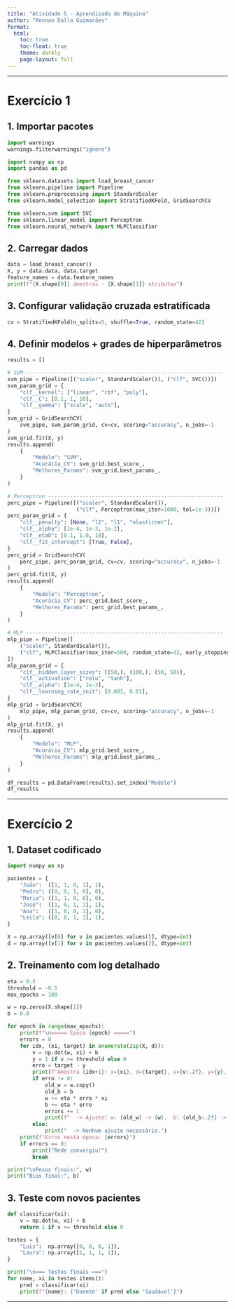 ```yaml
---
title: "Atividade 5 - Aprendizado de Máquina"
author: "Rennan Dalla Guimarães"
format:
  html:
    toc: true
    toc-float: true
    theme: darkly
    page-layout: full
---
```


---

# Exercício 1

## 1. Importar pacotes

```python
import warnings
warnings.filterwarnings("ignore")

import numpy as np
import pandas as pd

from sklearn.datasets import load_breast_cancer
from sklearn.pipeline import Pipeline
from sklearn.preprocessing import StandardScaler
from sklearn.model_selection import StratifiedKFold, GridSearchCV

from sklearn.svm import SVC
from sklearn.linear_model import Perceptron
from sklearn.neural_network import MLPClassifier
```

## 2. Carregar dados

```python
data = load_breast_cancer()
X, y = data.data, data.target
feature_names = data.feature_names
print(f"{X.shape[0]} amostras · {X.shape[1]} atributos")
```

## 3. Configurar validação cruzada estratificada

```python
cv = StratifiedKFold(n_splits=5, shuffle=True, random_state=42)
```

## 4. Definir modelos + grades de hiperparâmetros

```python
results = []

# SVM ---------------------------------------------------------------
svm_pipe = Pipeline([("scaler", StandardScaler()), ("clf", SVC())])
svm_param_grid = {
    "clf__kernel": ["linear", "rbf", "poly"],
    "clf__C": [0.1, 1, 10],
    "clf__gamma": ["scale", "auto"],
}
svm_grid = GridSearchCV(
    svm_pipe, svm_param_grid, cv=cv, scoring="accuracy", n_jobs=-1
)
svm_grid.fit(X, y)
results.append(
    {
        "Modelo": "SVM",
        "Acurácia_CV": svm_grid.best_score_,
        "Melhores_Params": svm_grid.best_params_,
    }
)

# Perceptron --------------------------------------------------------
perc_pipe = Pipeline([("scaler", StandardScaler()),
                      ("clf", Perceptron(max_iter=1000, tol=1e-3))])
perc_param_grid = {
    "clf__penalty": [None, "l2", "l1", "elasticnet"],
    "clf__alpha": [1e-4, 1e-3, 1e-2],
    "clf__eta0": [0.1, 1.0, 10],
    "clf__fit_intercept": [True, False],
}
perc_grid = GridSearchCV(
    perc_pipe, perc_param_grid, cv=cv, scoring="accuracy", n_jobs=-1
)
perc_grid.fit(X, y)
results.append(
    {
        "Modelo": "Perceptron",
        "Acurácia_CV": perc_grid.best_score_,
        "Melhores_Params": perc_grid.best_params_,
    }
)

# MLP ---------------------------------------------------------------
mlp_pipe = Pipeline([
    ("scaler", StandardScaler()),
    ("clf", MLPClassifier(max_iter=500, random_state=42, early_stopping=True)),
])
mlp_param_grid = {
    "clf__hidden_layer_sizes": [(50,), (100,), (50, 50)],
    "clf__activation": ["relu", "tanh"],
    "clf__alpha": [1e-4, 1e-3],
    "clf__learning_rate_init": [0.001, 0.01],
}
mlp_grid = GridSearchCV(
    mlp_pipe, mlp_param_grid, cv=cv, scoring="accuracy", n_jobs=-1
)
mlp_grid.fit(X, y)
results.append(
    {
        "Modelo": "MLP",
        "Acurácia_CV": mlp_grid.best_score_,
        "Melhores_Params": mlp_grid.best_params_,
    }
)

df_results = pd.DataFrame(results).set_index("Modelo")
df_results
```

---

# Exercício 2

## 1. Dataset codificado

```python
import numpy as np

pacientes = {
    "João":  ([1, 1, 0, 1], 1),
    "Pedro": ([0, 0, 1, 0], 0),
    "Maria": ([1, 1, 0, 0], 0),
    "José":  ([1, 0, 1, 1], 1),
    "Ana":   ([1, 0, 0, 1], 0),
    "Leila": ([0, 0, 1, 1], 1),
}

X = np.array([v[0] for v in pacientes.values()], dtype=int)
d = np.array([v[1] for v in pacientes.values()], dtype=int)
```

## 2. Treinamento com log detalhado

```python
eta = 0.5
threshold = -0.5
max_epochs = 100

w = np.zeros(X.shape[1])
b = 0.0

for epoch in range(max_epochs):
    print(f"\n===== Época {epoch} =====")
    errors = 0
    for idx, (xi, target) in enumerate(zip(X, d)):
        v = np.dot(w, xi) + b
        y = 1 if v >= threshold else 0
        erro = target - y
        print(f"Amostra {idx+1}: x={xi}, d={target}, v={v:.2f}, y={y}, erro={erro}")
        if erro != 0:
            old_w = w.copy()
            old_b = b
            w += eta * erro * xi
            b += eta * erro
            errors += 1
            print(f"  -> Ajuste! w: {old_w} -> {w},  b: {old_b:.2f} -> {b:.2f}")
        else:
            print("  -> Nenhum ajuste necessário.")
    print(f"Erros nesta época: {errors}")
    if errors == 0:
        print("Rede convergiu!")
        break

print("\nPesos finais:", w)
print("Bias final:", b)
```

## 3. Teste com novos pacientes

```python
def classificar(xi):
    v = np.dot(w, xi) + b
    return 1 if v >= threshold else 0

testes = {
    "Luis":  np.array([0, 0, 0, 1]),
    "Laura": np.array([1, 1, 1, 1]),
}

print("\n=== Testes finais ===")
for nome, xi in testes.items():
    pred = classificar(xi)
    print(f"{nome}: {'Doente' if pred else 'Saudável'}")
```

---